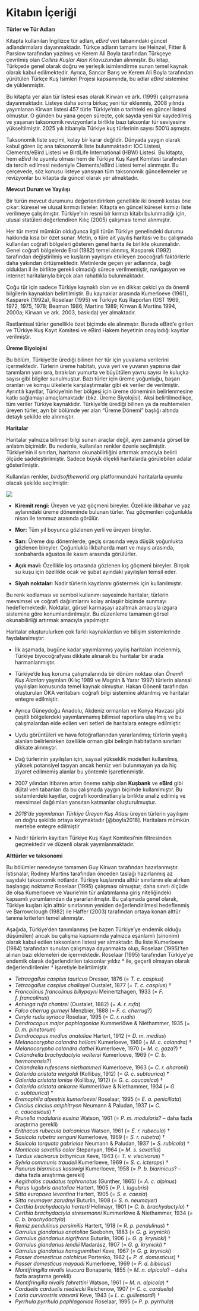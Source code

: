 # Kitabın İçeriği {.unnumbered}

**Türler ve Tür Adları**

Kitapta kullanılan İngilizce tür adları, *eBird* veri tabanındaki güncel adlandırmalara dayanmaktadır. Türkçe adların tamamı ise Heinzel, Fitter & Parslow tarafından yazılmış ve Kerem Ali Boyla tarafından Türkçeye çevrilmiş olan *Collins Kuşlar Alan Kılavuzu*ndan alınmıştır. Bu kitap, Türkçede genel olarak doğru ve yerleşik isimlendirme sunan temel kaynak olarak kabul edilmektedir. Ayrıca, Sancar Barış ve Kerem Ali Boyla tarafından yürütülen Türkçe Kuş İsimleri Projesi kapsamında, bu adlar *eBird* sistemine de yüklenmiştir.

Bu kitapta yer alan tür listesi esas olarak Kirwan ve ark. (1999) çalışmasına dayanmaktadır. Listeye daha sonra birkaç yeni tür eklenmiş, 2008 yılında yayımlanan Kirwan listesi 457 türle Türkiye’nin o tarihteki en güncel listesi olmuştur. O günden bu yana geçen süreçte, çok sayıda yeni tür kaydedilmiş ve yaşanan taksonomik revizyonlarla birlikte bazı taksonlar tür seviyesine yükseltilmiştir. 2025 yılı itibarıyla Türkiye kuş türlerinin sayısı 500’ü aşmıştır.

Taksonomik liste seçimi, kolay bir karar değildir. Dünyada yaygın olarak kabul gören üç ana taksonomik liste bulunmaktadır: IOC Listesi, Clements/eBird Listesi ve BirdLife International (HBW) Listesi. Bu kitapta, hem *eBird* ile uyumlu olması hem de Türkiye Kuş Kayıt Komitesi tarafından da tercih edilmesi nedeniyle Clements/eBird Listesi temel alınmıştır. Bu çerçevede, söz konusu listeye yansıyan tüm taksonomik güncellemeler ve revizyonlar bu kitapta da güncel olarak yer almaktadır.

**Mevcut Durum ve Yayılışı**

Bir türün mevcut durumunu değerlendirirken genellikle iki önemli kıstas öne çıkar: küresel ve ulusal kırmızı listeler. Kitapta en güncel küresel kırmızı liste verilmeye çalışılmıştır. Türkiye’nin resmi bir kırmızı kitabı bulunmadığı için, ulusal statüleri değerlendiren Kılıç (2005) çalışması temel alınmıştır.

Her tür metni mümkün olduğunca ilgili türün Türkiye genelindeki durumu hakkında kısa bir özet sunar. Metin, o türe ait yayılış haritası ve bu çalışmada kullanılan coğrafi bölgeleri gösteren genel harita ile birlikte okunmalıdır. Genel coğrafi bölgelerde Erol (1982) temel alınmış, Kasparek (1992) tarafından değiştirilmiş ve kuşların yayılışını etkileyen zoocoğrafi faktörlerle daha yakından örtüşmektedir. Metinlerde geçen yer adlarında, bağlı oldukları il ile birlikte gerekli olmadığı sürece verilmemiştir, navigasyon ve internet haritalarıyla birçok alan rahatlıkla bulunmaktadır.

Çoğu tür için sadece Türkiye kaynaklı olan ve en dikkat çekici ya da önemli bilgilerin kaynakları belirtilmiştir. Bu kaynaklar arasında Kumerloeve (1961), Kasparek (1992a), Roselaar (1995) ve Türkiye Kuş Raporları (OST 1969, 1972, 1975, 1978; Beaman 1986; Martins 1989; Kirwan & Martins 1994, 2000a; Kirwan ve ark. 2003, baskıda) yer almaktadır.

Rastlantısal türler genellikle özet biçimde ele alınmıştır. Burada eBird'e girilen ve TÜrkiye Kuş Kayıt Komitesi ve eBird Hakem heyetinin onayladığı kayıtlar verilmiştir.

**Üreme Biyolojisi**

Bu bölüm, Türkiye’de ürediği bilinen her tür için yuvalama verilerini içermektedir. Türlerin üreme habitatı, yuva yeri ve yuvanın yapısına dair tanımların yanı sıra, bırakılan yumurta ve büyütülen yavru sayısı ile kuluçka sayısı gibi bilgiler sunulmuştur. Bazı türler için üreme yoğunluğu, başarı oranları ve komşu ülkelerle karşılaştırmalar gibi ek veriler de verilmiştir. Ayrıntılı kayıtlar, Türkiye’nin her bölgesi için üreme döneminin belirlenmesine katkı sağlamayı amaçlamaktadır (bkz. Üreme Biyolojisi). Aksi belirtilmedikçe, tüm veriler Türkiye kaynaklıdır. Türkiye’de ürediği bilinen ya da muhtemelen üreyen türler, ayrı bir bölümde yer alan "Üreme Dönemi" başlığı altında detaylı şekilde ele alınmıştır.

**Haritalar**

Haritalar yalnızca bilimsel bilgi sunan araçlar değil, aynı zamanda görsel bir anlatım biçimidir. Bu nedenle, kullanılan renkler özenle seçilmiştir. Türkiye’nin il sınırları, haritanın okunabilirliğini artırmak amacıyla belirli ölçüde sadeleştirilmiştir. Sadece büyük ölçekli haritalarda görülebilen adalar gösterilmiştir.

Kullanılan renkler, *birdsoftheworld.org* platformundaki haritalarla uyumlu olacak şekilde seçilmiştir:

![](images/harita_Fringilla coelebs.png)

-   **Kiremit rengi:** Üreyen ve yaz göçmeni bireyler. Özellikle ilkbahar ve yaz aylarındaki üreme döneminde bulunan türler. Yaz göçmenleri çoğunlukla nisan ile temmuz arasında görülür.

-   **Mor:** Tüm yıl boyunca gözlenen yerli ve üreyen bireyler.

-   **Sarı:** Üreme dışı dönemlerde, geçiş sırasında veya düşük yoğunlukta gözlenen bireyler. Çoğunlukla ilkbaharda mart ve mayıs arasında, sonbaharda ağustos ile kasım arasında görülürler.

-   **Açık mavi:** Özellikle kış ortasında gözlenen kış göçmeni bireyler. Birçok su kuşu için özellikle ocak ve şubat ayındaki yayılışları temsil eder.

-   **Siyah noktalar:** Nadir türlerin kayıtlarını göstermek için kullanılmıştır.

Bu renk kodlaması ve sembol kullanımı sayesinde haritalar, türlerin mevsimsel ve coğrafi dağılımlarını kolay anlaşılır biçimde sunmayı hedeflemektedir. Noktalar, görsel karmaşayı azaltmak amacıyla ızgara sistemine göre konumlandırılmıştır. Bu düzenleme tamamen görsel okunabilirliği artırmak amacıyla yapılmıştır.

Haritalar oluşturulurken çok farklı kaynaklardan ve bilişim sistemlerinde faydalanılmıştır:

-   İlk aşamada, bugüne kadar yayımlanmış yayılış haritaları incelenmiş, Türkiye biyocoğrafyası dikkate alınarak bu haritalar bir arada harmanlanmıştır.

-   Türkiye’de kuş koruma çalışmalarında bir dönüm noktası olan *Önemli Kuş Alanları* yayınları (Kılıç 1989 ve Magnin & Yarar 1997) türlerin alansal yayılışları konusunda temel kaynak olmuştur. Hakan Gönenli tarafından oluşturulan ÖKA veritabanı coğrafi bilgi sistemine aktarılmış ve haritalar entegre edilmiştir.

-   Ayrıca Güneydoğu Anadolu, Akdeniz ormanları ve Konya Havzası gibi çeşitli bölgelerdeki yayımlanmamış bilimsel raporlara ulaşılmış ve bu çalışmalardan elde edilen veri setleri de haritalara entegre edilmiştir.

-   Uydu görüntüleri ve hava fotoğraflarından yararlanılmış; türlerin yayılış alanları belirlenirken özellikle orman gibi belirgin habitatların sınırları dikkate alınmıştır.

-   Dağ türlerinin yayılışları için, sayısal yükseklik modelleri kullanılmış, yüksek potansiyel taşıyan ancak henüz veri bulunmayan ya da hiç ziyaret edilmemiş alanlar bu yöntemle işaretlenmiştir.

-   2007 yılından itibaren artan öneme sahip olan **Kuşbank** ve **eBird** gibi dijital veri tabanları da bu çalışmada yaygın biçimde kullanılmıştır. Bu sistemlerdeki kayıtlar, coğrafi koordinatlarıyla birlikte analiz edilmiş ve mevsimsel dağılımları yansıtan katmanlar oluşturulmuştur.

-   *2018'de yayımlanan Türkiye Üreyen Kuş Atlası* üreyen türlerin yayılışını en doğru şekilde ortaya koymaktadır [@boyla2018]. Haritalara mümkün mertebe entegre edilmiştir

-   Nadir türlerin kayıtları Türkiye Kuş Kayıt Komitesi'nin filtresinden geçmektedir ve düzenli olarak yayımlanmaktadır.

**Alttürler ve taksonomi**

Bu bölümler neredeyse tamamen Guy Kirwan tarafından hazırlanmıştır. İstisnalar, Rodney Martins tarafından önceden taslağı hazırlanmış az sayıdaki taksonomik notlardır. Türkiye kuşlarında alttür sınırlarını ele alırken başlangıç noktamız Roselaar (1995) çalışması olmuştur; daha sınırlı ölçüde de olsa Kumerloeve ve Vaurie’nin tür anlatımlarına giriş niteliğindeki kapsamlı yorumlarından da yararlanılmıştır. Bu çalışmada genel olarak, Türkiye kuşları için alttür sınırlarının yeniden değerlendirilmesi hedeflenmiş ve Barrowclough (1982) ile Haffer (2003) tarafından ortaya konan alttür tanıma kriterleri temel alınmıştır.

Aşağıda, Türkiye’den tanımlanmış (ve bazen Türkiye’ye endemik olduğu düşünülen) ancak bu çalışma kapsamında yalnızca eşanlamlı (sinonim) olarak kabul edilen taksonların listesi yer almaktadır. Bu liste Kumerloeve (1984) tarafından sunulan çalışmaya dayanmakta olup, Roselaar (1995)’ten alınan bazı eklemeleri de içermektedir. Roselaar (1995) tarafından Türkiye’ye endemik olarak değerlendirilen taksonlar yıldız \* ile, geçerli olmayan olarak değerlendirilenler † işaretiyle belirtilmiştir.

-   *Tetraogallus caspius tauricus* Dresser, 1876 (= *T. c. caspius*)
-   *Tetraogallus caspius challayei* Oustalet, 1877 (= *T. c. caspius*) †
-   *Francolinus francolinus billypayni* Meinertzhagen, 1933 (= *F. f. francolinus*)
-   *Anhinga rufa chantrei* (Oustalet, 1882) (= *A. r. rufa*)
-   *Falco cherrug gurneyi* Menzbier, 1888 (= *F. c. cherrug*?)
-   *Ceryle rudis syriaca* Roselaar, 1995 (= *C. r. rudis*)
-   *Dendrocopus major paphlagoniae* Kummerlöwe & Niethammer, 1935 (= *D. m. pinetorum*)
-   *Dendrocopus medius anatoliae* Hartert, 1912 (= *D. m. medius*)
-   *Melanocorypha calandra hollomi* Kumerloeve, 1969 (= *M. c. calandra*) †
-   *Melanocorypha calandra dathei* Kumerloeve, 1970 (= *M. c. gaza*?) †
-   *Calandrella brachydactyla woltersi* Kumerloeve, 1969 (= *C. b. hermonensis*?)
-   *Calandrella rufescens niethammeri* Kumerloeve, 1963 (= *C. r. aharonii*)
-   *Galerida cristata weigoldi* (Kollibay, 1912) (= *G. c. subtaurica*) †
-   *Galerida cristata ioniae* (Kollibay, 1912) (= *G. c. caucasica*) †
-   *Galerida cristata ankarae* Kummerlöwe & Niethammer, 1934 (= *G. c. subtaurica*) †
-   *Eremophila alpestris kumerloevei* Roselaar, 1995 (= *E. a. penicillata*)
-   *Cinclus cinclus amphitryon* Neumann & Paludan, 1937 (= *C. c. caucasicus*) †
-   *Prunella modularis euxina* Watson, 1961 (= *P. m. modularis*? – daha fazla araştırma gerekli)
-   *Erithacus rubecula balcanicus* Watson, 1961 (= *E. r. rubecula*) †
-   *Saxicola rubetra senguni* Kumerloeve, 1969 (= *S. r. rubetra*) †
-   *Saxicola torquata gabrielae* Neumann & Paludan, 1937 (= *S. rubicola*) †
-   *Monticola saxatilis color* Stepanyan, 1964 (= *M. s. saxatilis*)
-   *Turdus viscivorus bithynicus* Keve, 1943 (= *T. v. viscivorus*) †
-   *Sylvia communis traudeli* Kumerloeve, 1969 (= *S. c. icterops*) †
-   *Panurus biarmicus kosswigi* Kumerloeve, 1958 (= *P. b. biarmicus*? – daha fazla araştırma gerekli)
-   *Aegithalos caudatus tephronotus* (Gunther, 1865) (= *A. c. alpinus*)
-   *Parus lugubris anatoliae* Hartert, 1905 (= *P. l. lugubris*)
-   *Sitta europaea levantina* Hartert, 1905 (= *S. e. caesia*)
-   *Sitta neumayer zarudnyi* Buturlin, 1908 (= *S. n. neumayer*)
-   *Certhia brachydactyla harterti* Hellmayr, 1901 (= *C. b. brachydactyla*) †
-   *Certhia brachydactyla stresemanni* Kummerlöwe & Niethammer, 1934 (= *C. b. brachydactyla*)
-   *Remiz pendulinus persimilis* Hartert, 1918 (= *R. p. pendulinus*) †
-   *Garrulus glandarius anatoliae* Seebohm, 1883 (= *G. g. krynicki*)
-   *Garrulus glandarius nigrifrons* Buturlin, 1906 (= *G. g. krynicki*) †
-   *Garrulus glandarius lendlii* Madarász, 1907 (= *G. g. krynicki*) †
-   *Garrulus glandarius hansguentheri* Keve, 1967 (= *G. g. krynicki*)
-   *Passer domesticus colchicus* Portenko, 1962 (= *P. d. domesticus*) †
-   *Passer domesticus mayaudi* Kumerloeve, 1969 (= *P. d. biblicus*)
-   *Montifringilla nivalis leucura* Bonaparte, 1855 (= *M. n. alpicola*? – daha fazla araştırma gerekli)
-   *Montifringilla nivalis fahrettini* Watson, 1961 (= *M. n. alpicola*) †
-   *Carduelis carduelis niediecki* Reichenow, 1907 (= *C. c. carduelis*)
-   *Loxia curvirostris vasvarii* Keve, 1943 (= *L. c. guillemardi*) †
-   *Pyrrhula pyrrhula paphlagoniae* Roselaar, 1995 (= *P. p. pyrrhula*)
